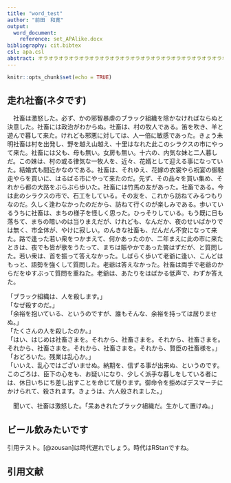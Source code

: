 ```yaml
---
title: "word_test"
author: "前田　和寛"
output:
  word_document:
    reference: set_APAlike.docx
bibliography: cit.bibtex
csl: apa.csl
abstract: オラオラオラオラオラオラオラオラオラオラオラオラオラオラオラオラオラオラオラオラオラオラオラオラオラオラオラオラオラオラオラオラオラオラオラオラオラオラオラオラオラオラオラオラオラオラオラオラオラオラオラオラオラオラオラオラオラオラオラオラオラオラオラオラオラオラオラオラオラオラオラオラオラオラオラオラオラオラオラオラオラオラオラオラオラオラオラオラオラオラオラオラオラオラオラオラ
---
```


```r
knitr::opts_chunk$set(echo = TRUE)
```

## 走れ社畜(ネタです)

　社畜は激怒した。必ず、かの邪智暴虐のブラック組織を除かなければならぬと決意した。社畜には政治がわからぬ。社畜は、村の牧人である。笛を吹き、羊と遊んで暮して来た。けれども邪悪に対しては、人一倍に敏感であった。きょう未明社畜は村を出発し、野を越え山越え、十里はなれた此このシラクスの市にやって来た。社畜には父も、母も無い。女房も無い。十六の、内気な妹と二人暮しだ。この妹は、村の或る律気な一牧人を、近々、花婿として迎える事になっていた。結婚式も間近かなのである。社畜は、それゆえ、花嫁の衣裳やら祝宴の御馳走やらを買いに、はるばる市にやって来たのだ。先ず、その品々を買い集め、それから都の大路をぶらぶら歩いた。社畜には竹馬の友があった。社畜である。今は此のシラクスの市で、石工をしている。その友を、これから訪ねてみるつもりなのだ。久しく逢わなかったのだから、訪ねて行くのが楽しみである。歩いているうちに社畜は、まちの様子を怪しく思った。ひっそりしている。もう既に日も落ちて、まちの暗いのは当りまえだが、けれども、なんだか、夜のせいばかりでは無く、市全体が、やけに寂しい。のんきな社畜も、だんだん不安になって来た。路で逢った若い衆をつかまえて、何かあったのか、二年まえに此の市に来たときは、夜でも皆が歌をうたって、まちは賑やかであった筈はずだが、と質問した。若い衆は、首を振って答えなかった。しばらく歩いて老爺に逢い、こんどはもっと、語勢を強くして質問した。老爺は答えなかった。社畜は両手で老爺のからだをゆすぶって質問を重ねた。老爺は、あたりをはばかる低声で、わずか答えた。

「ブラック組織は、人を殺します。」  
「なぜ殺すのだ。」  
「余裕を抱いている、というのですが、誰もそんな、余裕を持っては居りませぬ。」  
「たくさんの人を殺したのか。」  
「はい、はじめは社畜さまを。それから、社畜さまを。それから、社畜さまを。それから、社畜さまを。それから、社畜さまを。それから、賢臣の社畜様を。」  
「おどろいた。残業は乱心か。」  
「いいえ、乱心ではございませぬ。納期を、信ずる事が出来ぬ、というのです。このごろは、臣下の心をも、お疑いになり、少しく派手な暮しをしている者には、休日いちにち差し出すことを命じて居ります。御命令を拒めばデスマーチにかけられて、殺されます。きょうは、六人殺されました。」

　聞いて、社畜は激怒した。「呆あきれたブラック組織だ。生かして置けぬ。」

## ビール飲みたいです

引用テスト。[@zousan]は時代遅れでしょう。時代はRStanですね。

## 引用文献
